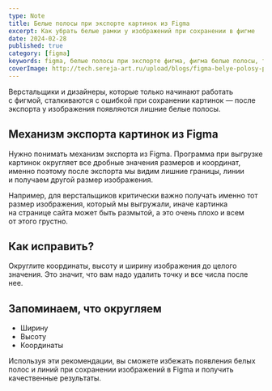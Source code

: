 ```yaml
---
type: Note
title: Белые полосы при экспорте картинок из Figma
excerpt: Как убрать белые рамки у изображений при сохранении в фигме
date: 2024-02-28
published: true
category: [figma]
keywords: figma, белые полосы при экспорте фигма, фигма белые полосы, figma белые рамки при экспорте
coverImage: http://tech.sereja-art.ru/upload/blogs/figma-belye-polosy-pri-eksporte/figma-belye-polosy-pri-eksporte.png
---
```


Верстальщики и&nbsp;дизайнеры, которые только начинают работать с&nbsp;фигмой, сталкиваются с&nbsp;ошибкой при сохранении картинок&nbsp;&mdash; после экспорта у&nbsp;изображения появляются лишние белые полосы.

<Figcaption src="http://tech.sereja-art.ru/upload/blogs/figma-belye-polosy-pri-eksporte/figma-polosi-3.png" alt="фигма белые полосы при экспорте" caption="Выгрузили и видим белые полосы. Нам это не надо. И тигру это не надо." />

## Механизм экспорта картинок из&nbsp;Figma

Нужно понимать механизм экспорта из&nbsp;Figma. Программа при выгрузке картинок округляет все дробные значения размеров и&nbsp;координат, именно поэтому после экспорта мы&nbsp;видим лишние границы, линии и&nbsp;получаем другой размер изображения.

Например, для верстальщиков критически важно получать именно тот размер изображения, который мы&nbsp;выгружали, иначе картинка на&nbsp;странице сайта может быть размытой, а&nbsp;это очень плохо и&nbsp;всем от&nbsp;этого грустно.

## Как исправить?

Округлите координаты, высоту и&nbsp;ширину изображения до&nbsp;целого значения. Это значит, что вам надо удалить точку и&nbsp;все числа после нее.

<Figcaption src="http://tech.sereja-art.ru/upload/blogs/figma-belye-polosy-pri-eksporte/figma-polosi-1.png" alt="фигма дробные значения ширины" caption="Дробные значения ширины у изображения и его элементов." />
<Figcaption src="http://tech.sereja-art.ru/upload/blogs/figma-belye-polosy-pri-eksporte/figma-polosi-2.png" alt="фигма дробные значения ширины 2" caption="Исправили на целое значение." />
<Figcaption src="http://tech.sereja-art.ru/upload/blogs/figma-belye-polosy-pri-eksporte/figma-polosi-4.png" alt="фигма дробные значения ширины 3" caption="Получили довольного тигра. Нам это надо." />

## Запоминаем, что округляем

- Ширину
- Высоту
- Координаты

Используя эти рекомендации, вы&nbsp;сможете избежать появления белых полос и&nbsp;линий при сохранении изображений в&nbsp;Figma и&nbsp;получить качественные результаты.